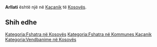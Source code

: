 {{Fshat në 
 | Emri                = Arllati
 | EmriAlt                = 
 | NAME_SHORT_FORM=      
 | NAME_GENERIC=      
 | NAME_SORT_NAME_RO=      ARLLATI
 | FULL_NAME_RO = Arllati
 | FULL_NAME_ND_RO=Arllati
 | SORT_NAME_RG=ARLLATI
 | FULL_NAME_RG=Arllati
 | FULL_NAME_ND_RG=Arllati
 | SRP_NAME_SHORT_FORM=      
 | SRP_NAME_GENERIC=      
 | SRP_NAME_SORT_NAME_RO=      
 | SRP_FULL_NAME_RO = 
 | SRP_FULL_NAME_ND_RO=
 | SRP_SORT_NAME_RG=
 | SRP_FULL_NAME_RG=
 | SRP_FULL_NAME_ND_RG=
 | Emri (Rasa dhanore) = 
 | Figura              = 
 | Shteti              = Kosovo
 | Komuna              = Kaçanik
 | Kodi postar         = 
 | Sipërfaqja          = 

 | Popullsia           = 

 | Regj. i popullsisë  = 
 | Dend. e popullsisë  = 
 | Faqja zyrtare       = 
 <!--- Koordinatat ----> 
 | Gjerësia            = 42.551389
 | Gjatësia            = 20.835278
 | Lartësia            = 
}}
'''Arllati''' është një [[]] në [[Kaçanik]] të [[Kosovës]].

<!-- == Gjeografia == -->
<!-- == Historia == -->
<!-- == Demografia == -->
== Shih edhe ==
{{Komuna Kaçanik}}
{{Kosovo-Administrata-Cung}}

[[Kategoria:Fshatra në Kosovës]]
[[Kategoria:Fshatra në Kommunes Kaçanik]]
[[Kategoria:Vendbanime në Kosovës]]